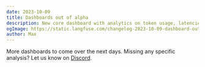 ```yaml
---
date: 2023-10-09
title: Dashboards out of alpha
description: New core dashboard with analytics on token usage, latencies, and scores/metrics.
ogImage: https://static.langfuse.com/changelog-2023-10-09-dashboard-out-of-alpha.gif
author: Max
---
```



<ChangelogHeader />

More dashboards to come over the next days. Missing any specific analysis? Let us know on [Discord](/discord).
